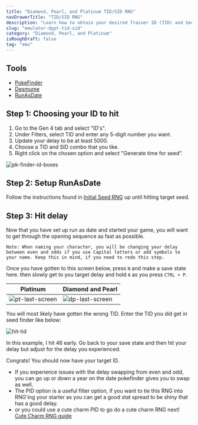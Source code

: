 ```yaml
---
title: "Diamond, Pearl, and Platinum TID/SID RNG"
navDrawerTitle: "TID/SID RNG"
description: "Learn how to obtain your desired Trainer ID (TID) and Secret ID (SID) combo in Diamond, Pearl, and Platinum."
slug: "emulator-dppt-tid-sid"
category: "Diamond, Pearl, and Platinum"
isRoughDraft: false
tag: "emu"
---
```


## Tools

- [PokeFinder](/pokefinder)
- [Desmume](/desmume-setup)
- [RunAsDate](https://www.nirsoft.net/utils/run_as_date.html)

## Step 1: Choosing your ID to hit

1. Go to the Gen 4 tab and select "ID's".
2. Under Filters, select TID and enter any 5-digit number you want.
3. Update your delay to be at least 5000.
4. Choose a TID and SID combo that you like.
5. Right click on the chosen option and select "Generate time for seed".

![pk-finder-id-boxes](/images/Diamond-Pearl-Platinum/TID/pkfinder-ID-search.png)

## Step 2: Setup RunAsDate

Follow the instructions found in [Initial Seed RNG](//dppt-initial-seed) up until hitting target seed.

## Step 3: Hit delay

Now that you have set up run as date and started your game, you will want to get through the opening sequence as fast as possible.

```
Note: When naming your character, you will be changing your delay between even and odds if you use Capital letters or add symbols to your name. Keep this in mind, if you need to redo this step.
```

Once you have gotten to this screen below, press `N` and make a save state here. then slowly get to you target delay and hold `A` as you press `CTRL + P`.

| Platinum                                                                     | Diamond and Pearl                                                            |
| ---------------------------------------------------------------------------- | ---------------------------------------------------------------------------- |
| ![pt-last-screen](/images/Diamond-Pearl-Platinum/TID/pt-last-screen-tid.png) | ![dp-last-screen](/images/Diamond-Pearl-Platinum/TID/DP-last-screen-tid.png) |

You will most likely have gotten the wrong TID. Enter the TID you did get in seed finder like below:

![hit-tid](/images/Diamond-Pearl-Platinum/TID/hit-tid-pkfinder-ex.png)

In this example, I hit 46 early. Go back to your save state and then hit your delay but adjust for the delay you experienced.

Congrats! You should now have your target ID.

- If you experience issues with the delay swapping from even and odd, you can go up or down a year on the date pokefinder gives you to swap as well.
- The PID option is a useful filter option, if you want to tie this RNG into RNG'ing your starter as you can get a good stat spread to be shiny that has a good delay.
- or you could use a cute charm PID to go do a cute charm RNG next!
  [Cute Charm RNG guide](/emulator-dppt-cute-charm)

